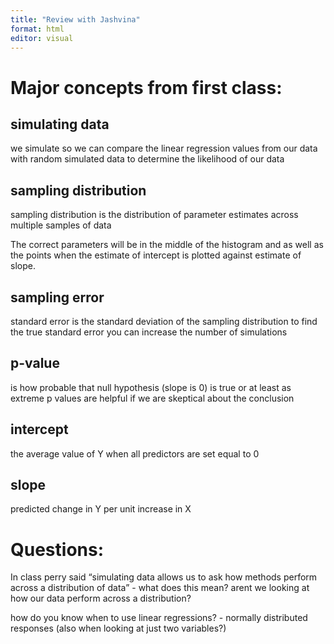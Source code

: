 ```yaml
---
title: "Review with Jashvina"
format: html
editor: visual
---
```


# Major concepts from first class:

## simulating data

we simulate so we can compare the linear regression values from our data with random simulated data to determine the likelihood of our data

## sampling distribution

sampling distribution is the distribution of parameter estimates across multiple samples of data

The correct parameters will be in the middle of the histogram and as well as the points when the estimate of intercept is plotted against estimate of slope.

## sampling error

standard error is the standard deviation of the sampling distribution to find the true standard error you can increase the number of simulations

## p-value

is how probable that null hypothesis (slope is 0) is true or at least as extreme p values are helpful if we are skeptical about the conclusion

## intercept

the average value of Y when all predictors are set equal to 0

## slope

predicted change in Y per unit increase in X

# Questions:

In class perry said "simulating data allows us to ask how methods perform across a distribution of data" - what does this mean? arent we looking at how our data perform across a distribution?

how do you know when to use linear regressions? - normally distributed responses (also when looking at just two variables?)
